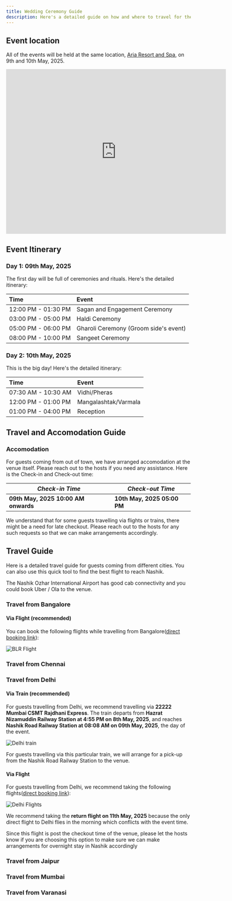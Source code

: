 ```yaml
---
title: Wedding Ceremony Guide
description: Here's a detailed guide on how and where to travel for the Wedding of Aishwarya and Sahil to be held on 10th of May, 2025.
---
```



## Event location

All of the events will be held at the same location, [Aria Resort and Spa](https://arianashik.in/), on 9th and 10th May, 2025.

<iframe src="https://www.google.com/maps/embed?pb=!1m18!1m12!1m3!1d3749.0172411422254!2d73.66253757593235!3d20.007791081398167!2m3!1f0!2f0!3f0!3m2!1i1024!2i768!4f13.1!3m3!1m2!1s0x3bdded325dce5449%3A0xc96793e79d02dd5d!2sAria%20Resort%20%26%20Spa!5e0!3m2!1sen!2sin!4v1740845636401!5m2!1sen!2sin" width="600" height="450" style="border:0;" allowfullscreen="" loading="lazy" referrerpolicy="no-referrer-when-downgrade"></iframe>

## Event Itinerary

### Day 1: 09th May, 2025

The first day will be full of ceremonies and rituals. Here's the detailed itinerary:

| Time     | Event                          |
| :------- | :----------------------------- |
| 12:00 PM - 01:30 PM | Sagan and Engagement Ceremony |
| 03:00 PM - 05:00 PM | Haldi Ceremony                |
| 05:00 PM - 06:00 PM | Gharoli Ceremony (Groom side's event) |
| 08:00 PM - 10:00 PM | Sangeet Ceremony              |

### Day 2: 10th May, 2025

This is the big day! Here's the detailed itinerary:

| Time     | Event                          |
| :------- | :----------------------------- |
| 07:30 AM - 10:30 AM | Vidhi/Pheras |
| 12:00 PM - 01:00 PM | Mangalashtak/Varmala |
| 01:00 PM - 04:00 PM | Reception |

## Travel and Accomodation Guide

### Accomodation

For guests coming from out of town, we have arranged accomodation at the venue itself. Please reach out to the hosts if you need any assistance. Here is the Check-in and Check-out time:

| ***Check-in Time*** | ***Check-out Time*** |
| ---- | --- |
| **09th May, 2025 10:00 AM onwards** | **10th May, 2025 05:00 PM** |

We understand that for some guests travelling via flights or trains, there might be a need for late checkout. Please reach out to the hosts for any such requests so that we can make arrangements accordingly.

## Travel Guide

Here is a detailed travel guide for guests coming from different cities. You can also use this quick tool to find the best flight to reach Nashik.

<div data-skyscanner-widget="SearchWidget" data-locale="en-GB" data-market="IN" data-currency="INR" data-destination-iata-code="ISK" data-flight-type="return" data-flight-outbound-date="2025-05-09" data-flight-inbound-date="2025-05-10" data-widget-padding="10px 12px" data-widget-border-radius="4" data-responsive="true" data-hide-powered-by="true" data-enable-placeholders="true"></div>
<script  src="https://widgets.skyscanner.net/widget-server/js/loader.js" async></script>

The Nashik Ozhar International Airport has good cab connectivity and you could book Uber / Ola to the venue.

### Travel from Bangalore

#### Via Flight (recommended)

You can book the following flights while travelling from Bangalore([direct booking link](https://www.google.com/travel/flights/s/E2o3Er8x9GzamCFM6)):

![BLR Flight](../../../assets/blr.png)

### Travel from Chennai
### Travel from Delhi

#### Via Train (recommended)

For guests travelling from Delhi, we recommend travelling via **22222 Mumbai CSMT Rajdhani Express**. The train departs from **Hazrat Nizamuddin Railway Station at 4:55 PM on 8th May, 2025**, and reaches **Nashik Road Railway Station at 08:08 AM on 09th May, 2025**, the day of the event.

![Delhi train](../../../assets/delhi-train.png)

<Aside title='Pick-up facility from Nashik Road Railway Station'>
For guests travelling via this particular train, we will arrange for a pick-up from the Nashik Road Railway Station to the venue.
</Aside>

#### Via Flight

For guests travelling from Delhi, we recommend taking the following flights([direct booking link](https://www.google.com/travel/flights/s/FRftuXNxKvPmoV9AA)):

![Delhi Flights](../../../assets/del.png)

We recommend taking the **return flight on 11th May, 2025** because the only direct flight to Delhi flies in the morning which conflicts with the event time.

<Aside title='Arrangements post checkout'>
Since this flight is post the checkout time of the venue, please let the hosts know if you are choosing this option to make sure we can make arrangements for overnight stay in Nashik accordingly
</Aside>

### Travel from Jaipur

### Travel from Mumbai

### Travel from Varanasi
